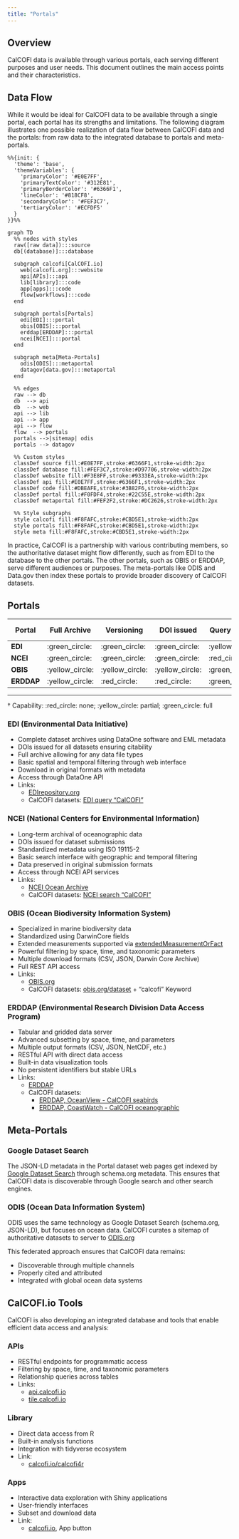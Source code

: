 ```yaml
---
title: "Portals"
---
```


## Overview

CalCOFI data is available through various portals, each serving different purposes and user needs. This document outlines the main access points and their characteristics.

## Data Flow

While it would be ideal for CalCOFI data to be available through a single portal, each portal has its strengths and limitations. The following diagram illustrates one possible realization of data flow between CalCOFI data and the portals: from raw data to the integrated database to portals and meta-portals.

```mermaid
%%{init: {
  'theme': 'base',
  'themeVariables': {
    'primaryColor': '#E0E7FF',
    'primaryTextColor': '#312E81',
    'primaryBorderColor': '#6366F1',
    'lineColor': '#818CF8',
    'secondaryColor': '#FEF3C7',
    'tertiaryColor': '#ECFDF5'
  }
}}%%

graph TD
  %% nodes with styles
  raw([raw data]):::source
  db[(database)]:::database
  
  subgraph calcofi[CalCOFI.io]
    web[calcofi.org]:::website
    api[APIs]:::api
    lib[library]:::code
    app[apps]:::code
    flow[workflows]:::code
  end
  
  subgraph portals[Portals]
    edi[EDI]:::portal
    obis[OBIS]:::portal
    erddap[ERDDAP]:::portal
    ncei[NCEI]:::portal
  end
  
  subgraph meta[Meta-Portals]
    odis[ODIS]:::metaportal
    datagov[data.gov]:::metaportal
  end
  
  %% edges
  raw --> db
  db  --> api
  db  --> web
  api --> lib
  api --> app
  api --> flow
  flow  --> portals
  portals -->|sitemap| odis
  portals --> datagov

  %% Custom styles
  classDef source fill:#E0E7FF,stroke:#6366F1,stroke-width:2px
  classDef database fill:#FEF3C7,stroke:#D97706,stroke-width:2px
  classDef website fill:#F3E8FF,stroke:#9333EA,stroke-width:2px
  classDef api fill:#E0E7FF,stroke:#6366F1,stroke-width:2px
  classDef code fill:#DBEAFE,stroke:#3B82F6,stroke-width:2px
  classDef portal fill:#F0FDF4,stroke:#22C55E,stroke-width:2px
  classDef metaportal fill:#FEF2F2,stroke:#DC2626,stroke-width:2px

  %% Style subgraphs
  style calcofi fill:#F8FAFC,stroke:#CBD5E1,stroke-width:2px
  style portals fill:#F8FAFC,stroke:#CBD5E1,stroke-width:2px
  style meta fill:#F8FAFC,stroke:#CBD5E1,stroke-width:2px
```

In practice, CalCOFI is a partnership with various contributing members, so the authoritative dataset might flow differently, such as from EDI to the database to the other portals. The other portals, such as OBIS or ERDDAP, serve different audiences or purposes. The meta-portals like ODIS and Data.gov then index these portals to provide broader discovery of CalCOFI datasets.

## Portals

| Portal | Full Archive | Versioning | DOI issued | Query by xyt | Query by taxa | Multiple formats | API Access |
|----|----|----|----|----|----|----|----|
| **EDI** | :green_circle: | :green_circle: | :green_circle: | :yellow_circle: | :yellow_circle: | :red_circle: | :yellow_circle: |
| **NCEI** | :green_circle: | :green_circle: | :green_circle: | :red_circle: | :red_circle: | :red_circle: | :yellow_circle: |
| **OBIS** | :yellow_circle: | :yellow_circle: | :yellow_circle: | :green_circle: | :green_circle: | :yellow_circle: | :green_circle: |
| **ERDDAP** | :yellow_circle: | :red_circle: | :red_circle: | :green_circle: | :yellow_circle: | :green_circle: | :green_circle: |

<!-- TODO: get emojis to show in PDF -->

------------------------------------------------------------------------

† Capability: :red_circle: none; :yellow_circle: partial; :green_circle: full


### EDI (Environmental Data Initiative)

-   Complete dataset archives using DataOne software and EML metadata
-   DOIs issued for all datasets ensuring citability
-   Full archive allowing for any data file types
-   Basic spatial and temporal filtering through web interface
-   Download in original formats with metadata
-   Access through DataOne API
-   Links:
    -   [EDIrepository.org](https://edirepository.org)
    -   CalCOFI datasets: [EDI query "CalCOFI"](http://portal.edirepository.org:80/nis/simpleSearch?defType=edismax&q=CalCOFI&fq=-scope:ecotrends&fq=-scope:lter-landsat*&fl=id,packageid,title,author,organization,pubdate,coordinates&debug=false)

### NCEI (National Centers for Environmental Information)

-   Long-term archival of oceanographic data
-   DOIs issued for dataset submissions
-   Standardized metadata using ISO 19115-2
-   Basic search interface with geographic and temporal filtering
-   Data preserved in original submission formats
-   Access through NCEI API services
-   Links:
    -   [NCEI Ocean Archive](https://www.ncei.noaa.gov/products/ocean-archive)
    -   CalCOFI datasets: [NCEI search "CalCOFI"](https://www.ncei.noaa.gov/access/search/index?q=CalCOFI)

### OBIS (Ocean Biodiversity Information System)

-   Specialized in marine biodiversity data
-   Standardized using DarwinCore fields
-   Extended measurements supported via [extendedMeasurementOrFact](https://manual.obis.org/format_emof.html)
-   Powerful filtering by space, time, and taxonomic parameters
-   Multiple download formats (CSV, JSON, Darwin Core Archive)
-   Full REST API access
-   Links:
    -   [OBIS.org](https://obis.org)
    -   CalCOFI datasets: [obis.org/dataset](https://obis.org/datasets) + "calcofi" Keyword

### ERDDAP (Environmental Research Division Data Access Program)

-   Tabular and gridded data server
-   Advanced subsetting by space, time, and parameters
-   Multiple output formats (CSV, JSON, NetCDF, etc.)
-   RESTful API with direct data access
-   Built-in data visualization tools
-   No persistent identifiers but stable URLs
-   Links:
    -   [ERDDAP](https://upwell.pfeg.noaa.gov/erddap/index.html)
    -   CalCOFI datasets:
        -   [ERDDAP, OceanView - CalCOFI seabirds](https://oceanview.pfeg.noaa.gov/erddap/search/index.html?page=1&itemsPerPage=1000&searchFor=seabird+CalCOFI)
        -   [ERDDAP, CoastWatch - CalCOFI oceanographic](https://coastwatch.pfeg.noaa.gov/erddap/search/index.html?page=1&itemsPerPage=1000&searchFor=CalCOFI)

## Meta-Portals

### Google Dataset Search

The JSON-LD metadata in the Portal dataset web pages get indexed by [Google Dataset Search](https://datasetsearch.research.google.com/search?query=calcofi) through schema.org metadata. This ensures that CalCOFI data is discoverable through Google search and other search engines.

### ODIS (Ocean Data Information System)

ODIS uses the same technology as Google Dataset Search (schema.org, JSON-LD), but focuses on ocean data. CalCOFI curates a sitemap of authoritative datasets to server to [ODIS.org](https://odis.org)

This federated approach ensures that CalCOFI data remains:

-   Discoverable through multiple channels
-   Properly cited and attributed
-   Integrated with global ocean data systems

## CalCOFI.io Tools

CalCOFI is also developing an integrated database and tools that enable efficient data access and analysis:

### APIs

-   RESTful endpoints for programmatic access
-   Filtering by space, time, and taxonomic parameters
-   Relationship queries across tables
-   Links:
    -   [api.calcofi.io](https://api.calcofi.io)
    -   [tile.calcofi.io](https://tile.calcofi.io)

### Library

-   Direct data access from R
-   Built-in analysis functions
-   Integration with tidyverse ecosystem
-   Link:
    -   [calcofi.io/calcofi4r](https://calcofi.io/calcofi4r)

### Apps

-   Interactive data exploration with Shiny applications
-   User-friendly interfaces
-   Subset and download data
-   Link:
    -   [calcofi.io](https://calcofi.io), App button
